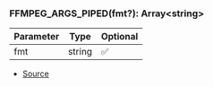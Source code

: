 ### FFMPEG_ARGS_PIPED(fmt?): Array\<string>
| Parameter | Type | Optional |
| ----------- | ----------- | ----------- |
| fmt | string | ✅ |


- [Source](https://github.com/Androz2091/discord-player/blob/e2a9cfc/packages/discord-player/src/utils/FFmpegStream.ts#L38)